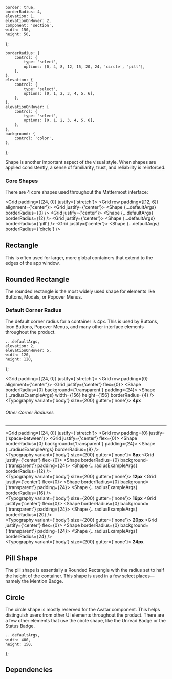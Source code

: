 


    border: true,
    borderRadius: 4,
    elevation: 1,
    elevationOnHover: 2,
    component: 'section',
    width: 150,
    height: 50,
};

    borderRadius: {
        control: {
            type: 'select',
            options: [0, 4, 8, 12, 16, 20, 24, 'circle', 'pill'],
        },
    },
    elevation: {
        control: {
            type: 'select',
            options: [0, 1, 2, 3, 4, 5, 6],
        },
    },
    elevationOnHover: {
        control: {
            type: 'select',
            options: [0, 1, 2, 3, 4, 5, 6],
        },
    },
    background: {
        control: 'color',
    },
};

<Meta component={Shape} title="Foundations/Shape" />

<Title>Shape</Title>

<Subtitle>
    Shape is another important aspect of the visual style. When shapes are applied consistently, a
    sense of familiarity, trust, and reliability is reinforced.
</Subtitle>

### Core Shapes

There are 4 core shapes used throughout the Mattermost interface:

<Grid padding={[24, 0]} justify={'stretch'}>
    <Grid row padding={[12, 6]} alignment={'center'}>
        <Grid justify={'center'}>
            <Shape {...defaultArgs} borderRadius={0} />
        </Grid>
        <Grid justify={'center'}>
            <Shape {...defaultArgs} borderRadius={12} />
        </Grid>
        <Grid justify={'center'}>
            <Shape {...defaultArgs} borderRadius={'pill'} />
        </Grid>
        <Grid justify={'center'}>
            <Shape {...defaultArgs} borderRadius={'circle'} />
        </Grid>
    </Grid>
</Grid>

<ArgsTable of={Shape} />

## Rectangle

This is often used for larger, more global containers that extend to the edges of the app window.

## Rounded Rectangle

The rounded rectangle is the most widely used shape for elements like Buttons, Modals, or Popover Menus.

### Default Corner Radius

The default corner radius for a container is 4px.
This is used by Buttons, Icon Buttons, Popover Menus, and many other interface elements throughout the product.

    ...defaultArgs,
    elevation: 2,
    elevationOnHover: 5,
    width: 120,
    height: 120,
};

<Grid padding={[24, 0]} justify={'stretch'}>
    <Grid row padding={0} alignment={'center'}>
        <Grid justify={'center'} flex={0}>
            <Shape borderRadius={0} background={'transparent'} padding={24}>
                <Shape {...radiusExampleArgs} width={156} height={156} borderRadius={4} />
            </Shape>
            <br />
            <Typography variant={'body'} size={200} gutter={'none'}>
                <strong>4px</strong>
            </Typography>
        </Grid>
    </Grid>
</Grid>

###### Other Corner Radiuses

---

<Grid padding={[24, 0]} justify={'stretch'}>
    <Grid row padding={0} justify={'space-between'}>
        <Grid justify={'center'} flex={0}>
            <Shape borderRadius={0} background={'transparent'} padding={24}>
                <Shape {...radiusExampleArgs} borderRadius={8} />
            </Shape>
            <br />
            <Typography variant={'body'} size={200} gutter={'none'}>
                <strong>8px</strong>
            </Typography>
        </Grid>
        <Grid justify={'center'} flex={0}>
            <Shape borderRadius={0} background={'transparent'} padding={24}>
                <Shape {...radiusExampleArgs} borderRadius={12} />
            </Shape>
            <br />
            <Typography variant={'body'} size={200} gutter={'none'}>
                <strong>12px</strong>
            </Typography>
        </Grid>
        <Grid justify={'center'} flex={0}>
            <Shape borderRadius={0} background={'transparent'} padding={24}>
                <Shape {...radiusExampleArgs} borderRadius={16} />
            </Shape>
            <br />
            <Typography variant={'body'} size={200} gutter={'none'}>
                <strong>16px</strong>
            </Typography>
        </Grid>
        <Grid justify={'center'} flex={0}>
            <Shape borderRadius={0} background={'transparent'} padding={24}>
                <Shape {...radiusExampleArgs} borderRadius={20} />
            </Shape>
            <br />
            <Typography variant={'body'} size={200} gutter={'none'}>
                <strong>20px</strong>
            </Typography>
        </Grid>
        <Grid justify={'center'} flex={0}>
            <Shape borderRadius={0} background={'transparent'} padding={24}>
                <Shape {...radiusExampleArgs} borderRadius={24} />
            </Shape>
            <br />
            <Typography variant={'body'} size={200} gutter={'none'}>
                <strong>24px</strong>
            </Typography>
        </Grid>
    </Grid>
</Grid>

## Pill Shape

The pill shape is essentially a Rounded Rectangle with the radius set to half the height of the container.
This shape is used in a few select places—namely the Mention Badge.

## Circle

The circle shape is mostly reserved for the Avatar component.
This helps distinguish users from other UI elements throughout the product.
There are a few other elements that use the circle shape, like the Unread Badge or the Status Badge.

    ...defaultArgs,
    width: 400,
    height: 150,
};

## Dependencies

<DependenciesTable titleDependencies="Dependencies" titleDependents="Dependents" of={Shape} />

<Canvas hidden>
    <Story
        name="Rectangle"
        argTypes={argTypes}
        args={{
            ...canvasExampleArgs,
            borderRadius: 0,
            elevation: 0,
        }}
    >
        {Template.bind({})}
    </Story>
    <Story
        name="Rounded Rectangle"
        argTypes={argTypes}
        args={{
            ...canvasExampleArgs,
            borderRadius: 16,
        }}
    >
        {Template.bind({})}
    </Story>
    <Story
        name="Pill"
        argTypes={argTypes}
        args={{
            ...canvasExampleArgs,
            borderRadius: 'pill',
            elevation: 2,
        }}
    >
        {Template.bind({})}
    </Story>
    <Story
        name="Circle"
        argTypes={argTypes}
        args={{
            ...canvasExampleArgs,
            borderRadius: 'circle',
            elevation: 3,
            component: 'section',
            width: 300,
            height: 100,
        }}
    >
        {Template.bind({})}
    </Story>
</Canvas>
